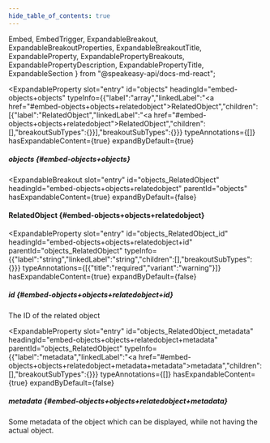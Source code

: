```yaml
---
hide_table_of_contents: true
---
```

  Embed,
  EmbedTrigger,
  ExpandableBreakout,
  ExpandableBreakoutProperties,
  ExpandableBreakoutTitle,
  ExpandableProperty,
  ExpandablePropertyBreakouts,
  ExpandablePropertyDescription,
  ExpandablePropertyTitle,
  ExpandableSection
} from "@speakeasy-api/docs-md-react";

<ExpandableSection>

<ExpandableProperty
  slot="entry"
  id="objects"
  headingId="embed-objects+objects"
  typeInfo={{"label":"array","linkedLabel":"<a href=\"#embed-objects+objects+relatedobject\">RelatedObject</a>","children":[{"label":"RelatedObject","linkedLabel":"<a href=\"#embed-objects+objects+relatedobject\">RelatedObject</a>","children":[],"breakoutSubTypes":{}}],"breakoutSubTypes":{}}}
  typeAnnotations={[]}
  hasExpandableContent={true}
  expandByDefault={true}
>

<ExpandablePropertyTitle slot="title">

##### objects \{#embed-objects+objects\}

</ExpandablePropertyTitle>

<ExpandablePropertyBreakouts slot="breakouts">

<ExpandableBreakout
  slot="entry"
  id="objects_RelatedObject"
  headingId="embed-objects+objects+relatedobject"
  parentId="objects"
  hasExpandableContent={true}
  expandByDefault={false}
>

<ExpandableBreakoutTitle slot="title">

#### RelatedObject \{#embed-objects+objects+relatedobject\}

</ExpandableBreakoutTitle>

<ExpandableBreakoutProperties slot="properties">

<ExpandableProperty
  slot="entry"
  id="objects_RelatedObject_id"
  headingId="embed-objects+objects+relatedobject+id"
  parentId="objects_RelatedObject"
  typeInfo={{"label":"string","linkedLabel":"string","children":[],"breakoutSubTypes":{}}}
  typeAnnotations={[{"title":"required","variant":"warning"}]}
  hasExpandableContent={true}
  expandByDefault={false}
>

<ExpandablePropertyTitle slot="title">

##### id \{#embed-objects+objects+relatedobject+id\}

</ExpandablePropertyTitle>

<ExpandablePropertyDescription slot="description">

The ID of the related object

</ExpandablePropertyDescription>

</ExpandableProperty>

<ExpandableProperty
  slot="entry"
  id="objects_RelatedObject_metadata"
  headingId="embed-objects+objects+relatedobject+metadata"
  parentId="objects_RelatedObject"
  typeInfo={{"label":"metadata","linkedLabel":"<a href=\"#embed-objects+objects+relatedobject+metadata+metadata\">metadata</a>","children":[],"breakoutSubTypes":{}}}
  typeAnnotations={[]}
  hasExpandableContent={true}
  expandByDefault={false}
>

<ExpandablePropertyTitle slot="title">

##### metadata \{#embed-objects+objects+relatedobject+metadata\}

</ExpandablePropertyTitle>

<ExpandablePropertyDescription slot="description">

Some metadata of the object which can be displayed, while not having the actual object.

</ExpandablePropertyDescription>

<Embed slot="embed">

<EmbedTrigger slot="trigger" embedTitle="metadata" triggerText="View metadata details">

<Embedmetadata />

</EmbedTrigger>

</Embed>

</ExpandableProperty>

</ExpandableBreakoutProperties>

</ExpandableBreakout>

</ExpandablePropertyBreakouts>

</ExpandableProperty>

</ExpandableSection>